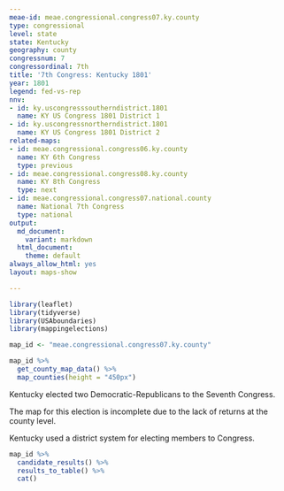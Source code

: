 ```yaml
---
meae-id: meae.congressional.congress07.ky.county
type: congressional
level: state
state: Kentucky
geography: county
congressnum: 7
congressordinal: 7th
title: '7th Congress: Kentucky 1801'
year: 1801
legend: fed-vs-rep
nnv:
- id: ky.uscongresssoutherndistrict.1801
  name: KY US Congress 1801 District 1
- id: ky.uscongressnortherndistrict.1801
  name: KY US Congress 1801 District 2
related-maps:
- id: meae.congressional.congress06.ky.county
  name: KY 6th Congress
  type: previous
- id: meae.congressional.congress08.ky.county
  name: KY 8th Congress
  type: next
- id: meae.congressional.congress07.national.county
  name: National 7th Congress
  type: national
output:
  md_document:
    variant: markdown
  html_document:
    theme: default
always_allow_html: yes
layout: maps-show

---
```


```r
library(leaflet)
library(tidyverse)
library(USAboundaries)
library(mappingelections)

map_id <- "meae.congressional.congress07.ky.county"
```

<div class="map">

```r
map_id %>%
  get_county_map_data() %>%
  map_counties(height = "450px")
```

</div>

Kentucky elected two Democratic-Republicans to the Seventh Congress.

The map for this election is incomplete due to the lack of returns at the county level. 

Kentucky used a district system for electing members to Congress.

<div class="results-table">

```r
map_id %>%
  candidate_results() %>%
  results_to_table() %>%
  cat()
```

</div>

